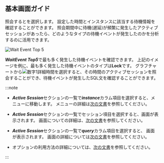## 基本画面ガイド

<ImgLang img='db-analysis-wait.png' desc='Wait分析' />

照会する<Cmdname sid="time" className="uitext" />と<Cmdname sid="instance" className="uitext" />を選択します。 設定した時間とインスタンスに該当する待機情報を確認することができます。 照会期間中に待機(遅延)が頻繁に発生したアクティブセッションがあったら、どのようなタイプの待機イベントが発生したのかを分析するのに活用できます。

![Wait Event Top 5](/img/db-analysis-wait-top5.png)

***WaitEvent Top5***で最も多く発生した待機イベントを確認できます。 上記のイメージを例に、最も多く発生した待機イベントのタイプは**Lock**です。 グラフチャートから![数字1](/img/number-01.png)詳細時間を選択すると、その時間のアクティブセッションを照会することができ、待機イベントが発生したSQL文を確認することができます。

:::note

- ***Active Session***セクションの一覧で***instance***カラム項目を選択すると、<Cmdname sid="side_dbMonitoring" className="uitext" />メニューに移動します。 <Cmdname sid="side_dbMonitoring" className="uitext" />メニューの詳細は[次の文書](instance-monitoring)を参照してください。

- ***Active Session***セクションの一覧でセッション項目を選択すると、<Cmdname sid="session_detail" className="uitext" />画面が表示されます。 <Cmdname sid="session_detail" className="uitext" />画面についての詳細は、[次の文書](multi-instance-monitoring#session-details)を参照してください。

- ***Active Session***セクションの一覧で***query***カラム項目を選択すると、<Cmdname sid="TTL06224" className="uitext" /> 画面が表示されます。 <Cmdname sid="TTL06224" className="uitext" />画面の詳細については[次の文書](multi-instance-monitoring#query-details)を参照してください。

- <Cmdname sid="time" className="uitext" />オプションの利用方法の詳細については、[次の文書](usage-ui#timeselector)を参照してください。

:::
